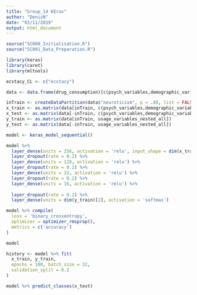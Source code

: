 ```yaml
---
title: "Group_14 KEras"
author: "DenizN"
date: "03/11/2019"
output: html_document
---
```




```r
source("SC000_Initialisation.R")
source("SC001_Data_Preparation.R")

library(keras)
library(caret)
library(mltools)

ecstacy_CL <- c("ecstacy")

data <- data.frame(drug_consumption)[c(psych_variables,demographic_variables,usage_variables_nested_all)]

inTrain <- createDataPartition(data$"neuroticism", p = .80, list = FALSE)
x_train <- as.matrix(data[inTrain, c(psych_variables,demographic_variables)])
x_test <- as.matrix(data[-inTrain, c(psych_variables,demographic_variables)])
y_train <- as.matrix(data[inTrain, usage_variables_nested_all])
y_test <- as.matrix(data[-inTrain, usage_variables_nested_all])

```



```r
model <- keras_model_sequential() 

model %>% 
  layer_dense(units = 256, activation = 'relu', input_shape = dim(x_train)[2]) %>% 
  layer_dropout(rate = 0.2) %>% 
  layer_dense(units = 128, activation = 'relu') %>% 
  layer_dropout(rate = 0.2) %>% 
  layer_dense(units = 32, activation = 'relu') %>% 
  layer_dropout(rate = 0.2) %>% 
  layer_dense(units = 16, activation = 'relu') %>%
  
  layer_dropout(rate = 0.2) %>%
  layer_dense(units = dim(y_train)[2], activation = 'softmax')

```

```r
model %>% compile(
  loss = 'binary_crossentropy',
  optimizer = optimizer_rmsprop(),
  metrics = c('accuracy')
)
```

```r
model
```

```r
history <- model %>% fit(
  x_train, y_train, 
  epochs = 100, batch_size = 32, 
  validation_split = 0.2
)
```


```r
model %>% predict_classes(x_test)
```


